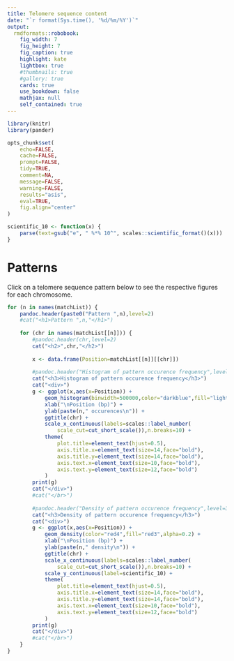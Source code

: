 ---
title: Telomere sequence content
date: "`r format(Sys.time(), '%d/%m/%Y')`"
output:
  rmdformats::robobook:
    fig_width: 7
    fig_height: 7
    fig_caption: true
    highlight: kate
    lightbox: true
    #thumbnails: true
    #gallery: true
    cards: true
    use_bookdown: false
    mathjax: null
    self_contained: true
---

```{r load, echo=FALSE}
library(knitr)
library(pander)

opts_chunk$set(
    echo=FALSE,
    cache=FALSE,
    prompt=FALSE,
    tidy=TRUE,
    comment=NA,
    message=FALSE,
    warning=FALSE,
    results="asis",
    eval=TRUE,
    fig.align="center"
)
```

```{r defs}
scientific_10 <- function(x) {
    parse(text=gsub("e", " %*% 10^", scales::scientific_format()(x)))
}
```

# Patterns {.tabset .tabset-pills}

Click on a telomere sequence pattern below to see the respective figures for
each chromosome.

```{r results_eval, fig.width=8, fig.height=6}
for (n in names(matchList)) {
    pandoc.header(paste0("Pattern ",n),level=2)
    #cat("<h1>Pattern ",n,"</h1>")
    
    for (chr in names(matchList[[n]])) {
        #pandoc.header(chr,level=2)
        cat("<h2>",chr,"</h2>")
        
        x <- data.frame(Position=matchList[[n]][[chr]])
        
        #pandoc.header("Histogram of pattern occurence frequency",level=3)
        cat("<h3>Histogram of pattern occurence frequency</h3>")
        cat("<div>")
        g <- ggplot(x,aes(x=Position)) + 
            geom_histogram(binwidth=500000,color="darkblue",fill="lightblue") +
            xlab("\nPosition (bp)") +
            ylab(paste(n," occurences\n")) +
            ggtitle(chr) + 
            scale_x_continuous(labels=scales::label_number(
                scale_cut=cut_short_scale()),n.breaks=10) +
            theme(
                plot.title=element_text(hjust=0.5),
                axis.title.x=element_text(size=14,face="bold"),
                axis.title.y=element_text(size=14,face="bold"),
                axis.text.x=element_text(size=10,face="bold"),
                axis.text.y=element_text(size=12,face="bold")
            )
        print(g)
        cat("</div>")
        #cat("</br>")
        
        #pandoc.header("Density of pattern occurence frequency",level=3)
        cat("<h3>Density of pattern occurence frequency</h3>")
        cat("<div>")
        g <- ggplot(x,aes(x=Position)) + 
            geom_density(color="red4",fill="red3",alpha=0.2) +
            xlab("\nPosition (bp)") +
            ylab(paste(n," density\n")) +
            ggtitle(chr) + 
            scale_x_continuous(labels=scales::label_number(
                scale_cut=cut_short_scale()),n.breaks=10) +
            scale_y_continuous(label=scientific_10) +
            theme(
                plot.title=element_text(hjust=0.5),
                axis.title.x=element_text(size=14,face="bold"),
                axis.title.y=element_text(size=14,face="bold"),
                axis.text.x=element_text(size=10,face="bold"),
                axis.text.y=element_text(size=12,face="bold")
            )
        print(g)
        cat("</div>")
        #cat("</br>")
    }
}
```
